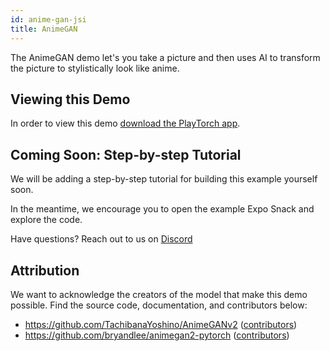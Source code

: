 ```yaml
---
id: anime-gan-jsi
title: AnimeGAN
---
```



<div className="tutorial-page">

The AnimeGAN demo let's you take a picture and then uses AI to transform the picture to stylistically look like anime.

## Viewing this Demo

In order to view this demo [download the PlayTorch app](/docs/tutorials/get-started.mdx#download-the-playtorch-app).

<div className="margin-bottom--lg"><ExpoSnack snackId="@playtorch/animeganv2" /></div>

## Coming Soon: Step-by-step Tutorial

We will be adding a step-by-step tutorial for building this example yourself soon.

In the meantime, we encourage you to open the example Expo Snack and explore the code.

Have questions? Reach out to us on <a href={ExternalLinks.DISCORD}>Discord</a>

## Attribution

We want to acknowledge the creators of the model that make this demo possible. Find the source code, documentation, and contributors below:

- https://github.com/TachibanaYoshino/AnimeGANv2 ([contributors](https://github.com/TachibanaYoshino/AnimeGANv2#author))
- https://github.com/bryandlee/animegan2-pytorch ([contributors](https://github.com/bryandlee/animegan2-pytorch/graphs/contributors))

</div>
